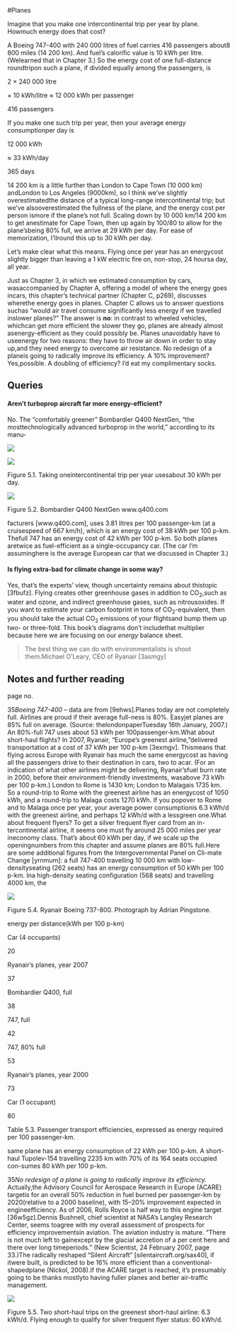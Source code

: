 #Planes

Imagine that you make one intercontinental trip per year by plane.
Howmuch energy does that cost?

A Boeing 747-400 with 240 000 litres of fuel carries 416 passengers
about8 800 miles (14 200 km). And fuel’s calorific value is 10 kWh per
litre. (Welearned that in Chapter 3.) So the energy cost of one
full-distance roundtripon such a plane, if divided equally among the
passengers, is

2 × 240 000 litre

× 10 kWh/litre ≈ 12 000 kWh per passenger

416 passengers

If you make one such trip per year, then your average energy
consumptionper day is

12 000 kWh

≈ 33 kWh/day

365 days

14 200 km is a little further than London to Cape Town (10 000 km)
andLondon to Los Angeles (9000km), so I think we’ve slightly
overestimatedthe distance of a typical long-range intercontinental trip;
but we’ve alsooverestimated the fullness of the plane, and the energy
cost per person ismore if the plane’s not full. Scaling down by 10 000
km/14 200 km to get anestimate for Cape Town, then up again by 100/80 to
allow for the plane’sbeing 80% full, we arrive at 29 kWh per day. For
ease of memorization, I’llround this up to 30 kWh per day.

Let’s make clear what this means. Flying once per year has an energycost
slightly bigger than leaving a 1 kW electric fire on, non-stop, 24
hoursa day, all year.

Just as Chapter 3, in which we estimated consumption by cars,
wasaccompanied by Chapter A, offering a model of where the energy goes
incars, this chapter’s technical partner (Chapter C, p269), discusses
wherethe energy goes in planes. Chapter C allows us to answer questions
suchas “would air travel consume significantly less energy if we
travelled inslower planes?” The answer is **no**: in contrast to wheeled
vehicles, whichcan get more efficient the slower they go, planes are
already almost asenergy-efficient as they could possibly be. Planes
unavoidably have to useenergy for two reasons: they have to throw air
down in order to stay up,and they need energy to overcome air
resistance. No redesign of a planeis going to radically improve its
efficiency. A 10% improvement? Yes,possible. A doubling of efficiency?
I’d eat my complimentary socks.

Queries
-------

#### Aren’t turboprop aircraft far more energy-efficient?

No. The “comfortably greener” Bombardier Q400 NextGen, “the
mosttechnologically advanced turboprop in the world,” according to its
manu-

![](images/figure334.png)

![](images/figure29.png)

Figure 5.1. Taking oneintercontinental trip per year usesabout 30 kWh
per day.

![](images/figure30.png)

Figure 5.2. Bombardier Q400 NextGen www.q400.com

facturers [www.q400.com], uses 3.81 litres per 100 passenger-km (at a
cruisespeed of 667 km/h), which is an energy cost of 38 kWh per 100
p-km. Thefull 747 has an energy cost of 42 kWh per 100 p-km. So both
planes aretwice as fuel-efficient as a single-occupancy car. (The car
I’m assuminghere is the average European car that we discussed in
Chapter 3.)

#### Is flying extra-bad for climate change in some way?

Yes, that’s the experts’ view, though uncertainty remains about
thistopic [3fbufz]. Flying creates other greenhouse gases in addition to
CO~2~,such as water and ozone, and indirect greenhouse gases, such as
nitrousoxides. If you want to estimate your carbon footprint in tons of
CO~2~-equivalent, then you should take the actual CO~2~ emissions of
your flightsand bump them up two- or three-fold. This book’s diagrams
don’t includethat multiplier because here we are focusing on our
*energy* balance sheet.

> The best thing we can do with environmentalists is shoot them.Michael
> O’Leary, CEO of Ryanair [3asmgy]

Notes and further reading
-------------------------

page no.

35*Boeing 747-400* – data are from [9ehws].Planes today are not
completely full. Airlines are proud if their average full-ness is 80%.
Easyjet planes are 85% full on average. (Source: thelondonpaperTuesday
16th January, 2007.) An 80%-full 747 uses about 53 kWh per
100passenger-km.What about short-haul flights? In 2007, Ryanair,
“Europe’s greenest airline,”delivered transportation at a cost of 37 kWh
per 100 p-km [3exmgv]. Thismeans that flying across Europe with Ryanair
has much the same energycost as having all the passengers drive to their
destination in cars, two to acar. (For an indication of what other
airlines might be delivering, Ryanair’sfuel burn rate in 2000, before
their environment-friendly investments, wasabove 73 kWh per 100 p-km.)
London to Rome is 1430 km; London to Malagais 1735 km. So a round-trip
to Rome with the greenest airline has an energycost of 1050 kWh, and a
round-trip to Malaga costs 1270 kWh. If you popover to Rome and to
Malaga once per year, your average power consumptionis 6.3 kWh/d with
the greenest airline, and perhaps 12 kWh/d with a lessgreen one.What
about frequent flyers? To get a silver frequent flyer card from an
in-tercontinental airline, it seems one must fly around 25 000 miles per
year ineconomy class. That’s about 60 kWh per day, if we scale up the
openingnumbers from this chapter and assume planes are 80% full.Here are
some additional figures from the Intergovernmental Panel on Cli-mate
Change [yrnmum]: a full 747-400 travelling 10 000 km with
low-densityseating (262 seats) has an energy consumption of 50 kWh per
100 p-km. Ina high-density seating configuration (568 seats) and
travelling 4000 km, the

![](images/figure31.png)

Figure 5.4. Ryanair Boeing 737-800. Photograph by Adrian Pingstone.

energy per distance(kWh per 100 p-km)

Car (4 occupants)

20

Ryanair’s planes, year 2007

37

Bombardier Q400, full

38

747, full

42

747, 80% full

53

Ryanair's planes, year 2000

73

Car (1 occupant)

80

Table 5.3. Passenger transport efficiencies, expressed as energy
required per 100 passenger-km.

same plane has an energy consumption of 22 kWh per 100 p-km. A
short-haul Tupolev-154 travelling 2235 km with 70% of its 164 seats
occupied con-sumes 80 kWh per 100 p-km.

35*No redesign of a plane is going to radically improve its efficiency.*
Actually,the Advisory Council for Aerospace Research in Europe (ACARE)
targetis for an overall 50% reduction in fuel burned per passenger-km by
2020(relative to a 2000 baseline), with 15–20% improvement expected in
engineefficiency. As of 2006, Rolls Royce is half way to this engine
target [36w5gz].Dennis Bushnell, chief scientist at NASA’s Langley
Research Center, seems toagree with my overall assessment of prospects
for efficiency improvementsin aviation. The aviation industry is mature.
“There is not much left to gainexcept by the glacial accretion of a per
cent here and there over long timeperiods.” (New Scientist, 24 February
2007, page 33.)The radically reshaped “Silent Aircraft”
[silentaircraft.org/sax40], if itwere built, is predicted to be 16% more
efficient than a conventional-shapedplane (Nickol, 2008).If the ACARE
target is reached, it’s presumably going to be thanks mostlyto having
fuller planes and better air-traffic management.

![](images/figure32.png)

Figure 5.5. Two short-haul trips on the greenest short-haul airline: 6.3
kWh/d. Flying enough to qualify for silver frequent flyer status: 60
kWh/d.
